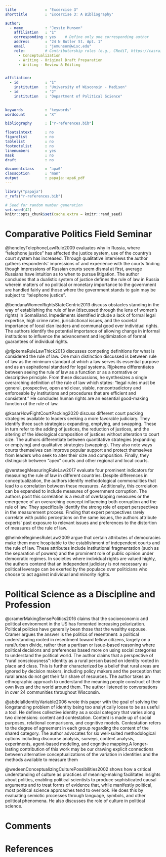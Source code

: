 ```yaml
---
title             : "Excercise 3"
shorttitle        : "Excercise 3: A Bibliography"

author: 
  - name          : "Jessie Munson"
    affiliation   : "1"
    corresponding : yes    # Define only one corresponding author
    address       : "24 N Butler St. Apt. 1"
    email         : "jemunson@wisc.edu"
    role:         # Contributorship roles (e.g., CRediT, https://casrai.org/credit/)
      - Conceptualization
      - Writing - Original Draft Preparation
      - Writing - Review & Editing


affiliation:
  - id            : "1"
    institution   : "University of Wisconsin - Madison"
  - id            : "2"
    institution   : "Department of Political Science"

  
keywords          : "keywords"
wordcount         : "X"

bibliography      : ["r-references.bib"]

floatsintext      : no
figurelist        : no
tablelist         : no
footnotelist      : no
linenumbers       : yes
mask              : no
draft             : no

documentclass     : "apa6"
classoption       : "man"
output            : papaja::apa6_pdf
---
```


```r
library("papaja")
r_refs("r-references.bib")
```

```r
# Seed for random number generation
set.seed(42)
knitr::opts_chunk$set(cache.extra = knitr::rand_seed)
```

# Comparative Politics Field Seminar
  
  @hendleyTelephoneLawRule2009 evaluates why in Russia, where “telephone justice” has affected the justice system, use of the country’s court system has increased. Through qualitative interviews the author gathers respondents’ impressions of and experience with the courts finding though impressions of Russian courts seem dismal at first, average Russians have intuition as to when to pursue litigation. The author concludes that a dualistic system of justice defines the rule of law in Russia wherein matters of no political or monetary importance to the government are handled fairly and those where the government stands to gain may be subject to “telephone justice”.
  
  @bendanaWomenRightsStateCentric2013 discuss obstacles standing in the way of establishing the rule of law (discussed through the lens of women’s rights) in Somaliland. Impediments identified include a lack of formal legal expertise, high crime rates, jurisdictional issues, and the societal importance of local clan leaders and communal good over individual rights. The authors identify the potential importance of allowing change in informal institutions to influence the advancement and legitimization of formal guarantees of individual rights.
  
  @rijpkemaRuleLawThick2013 discusses competing definitions for what is considered the rule of law. One main distinction discussed is between rule of law as the minimum standard at which a law serves its essential purpose and as an aspirational standard for legal systems. Rijpkema differentiates between seeing the rule of law as a function or as a normative or descriptive principle. From these discussions, he synthesizes a single overarching definition of the rule of law which states: “legal rules must be general, prospective, open and clear, stable, noncontradictory and enforceable by institutions and procedures that are efficient and consistent.” He concludes human rights are an essential good-making function of the rule of law.
  
  @kosarHowFightCourtPacking2020 discuss different court packing strategies available to leaders seeking a more favorable judiciary. They identify three such strategies: expanding, emptying, and swapping. These in turn refer to the adding of justices, the reduction of justices, and the altering of the ideological composition of justices without alteration to court size. The authors differentiate between quantitative strategies (expanding or emptying) and qualitative strategies (swapping). They also note ways courts themselves can improve popular support and protect themselves from leaders who seek to alter their size and composition. Finally, they distinguish between “apex” courts and other regional and local courts. 
  
  @versteegMeasuringRuleLaw2017 evaluate four prominent indicators for measuring the rule of law in different countries. Despite differences in conceptualization, the authors identify methodological commonalities that lead to a correlation between these measures. Additionally, this correlation can be expanded to include measures of government corruption. The authors posit this correlation is a result of overlapping measures or the emergence of an overarching concept influencing both corruption and the rule of law. They specifically identify the strong role of expert perspectives in the measurement process. Finding that expert perspectives rarely correlate with public perceptions on the same issues, the authors attribute experts’ past exposure to relevant issues and preferences to the distortion of measures of the rule of law.
  
  @helmkeRegimesRuleLaw2009 argue that certain attributes of democracies make them more hospitable to the establishment of independent courts and the rule of law. These attributes include institutional fragmentation (such as the separation of powers) and the prominent role of public opinion under democratic regimes. In societies where individual rights are valued highly, the authors contend that an independent judiciary is not necessary as political leverage can be exerted by the populace over politicians who choose to act against individual and minority rights.


# Political Science as a Discipline and Profession

  @cramerMakingSensePolitics2016 claims that the socioeconomic and political environment in the US has fomented increasing polarization. Political policies have generally been those that the wealthy espouse. Cramer argues the answer is the politics of resentment: a political understanding rooted in resentment toward fellow citizens, largely on a rural/urban divide, rather than a partisan or issue-based reasoning where political decisions and preferences based more on using social categories to understand the political world. The author claims that a perspective of “rural consciousness”: identity as a rural person based on identity rooted in place and class. This is further characterized by a belief that rural areas are ignored by decision makers, including policy makers and the perception that rural areas do not get their fair share of resources. The author takes an ethnographic approach to understand the meaning people construct of their own lives and the world around them. The author listened to conversations in over 24 communities throughout Wisconsin.
  
  @abdelalIdentityVariable2006 wrote this paper with the goal of solving the longstanding problem of identity being too analytically loose to be as useful a tool. He defines collective identity as a social category that varies along two dimensions: content and contestation. Content is made up of social purposes, relational comparisons, and cognitive models. Contestation refers to the degree of agreement in each group regarding the content of the shared category. The author advocates for six well-suited methodological options including discourse analysis, surveys, content analysis, experiments, agent-based modeling, and cognitive mapping.A longer-lasting contribution of this work may be our drawing explicit connections between alternative conceptualizations of the variation in identities and the methods available to measure them
  
  @wedeenConceptualizingCulturePossibilities2002 shows how a critical understanding of culture as practices of meaning-making facilitates insights about politics, enabling political scientists to produce sophisticated causal arguments and to treat forms of evidence that, while manifestly political, most political science approaches tend to overlook. He does this by evaluating semiotic processes through language, symbols, and other political phenomena. He also discusses the role of culture in political science.
  

# Comments


\newpage

# References


\begingroup
\setlength{\parindent}{-0.5in}
\setlength{\leftskip}{0.5in}

<div id="refs" custom-style="Bibliography"></div>
\endgroup

